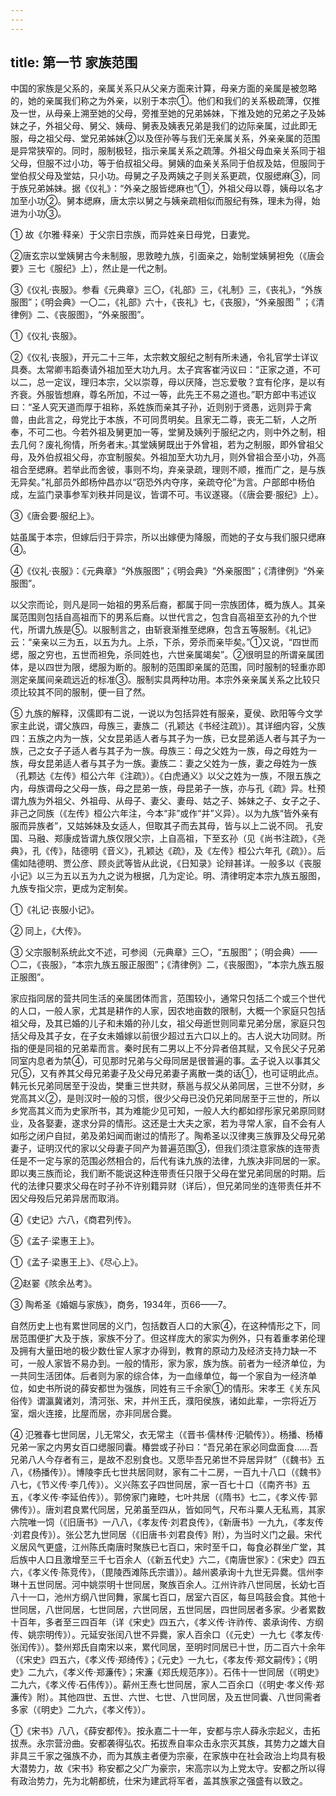 ```yaml
---
---
---
```

title: 第一节 家族范围
---



中国的家族是父系的，亲属关系只从父亲方面来计算，母亲方面的亲属是被忽略的，她的亲属我们称之为外亲，以别于本宗①。他们和我们的关系极疏薄，仅推及一世，从母亲上溯至她的父母，旁推至她的兄弟姊妹，下推及她的兄弟之子及姊妹之子，外祖父母、舅父、姨母、舅表及姨表兄弟是我们的边际亲属，过此即无服，母之祖父母、堂兄弟姊妹②以及侄孙等与我们无亲属关系，外亲亲属的范围是异常狭窄的。同时，服制极轻，指示亲属关系之疏薄。外祖父母血亲关系同于祖父母，但服不过小功，等于伯叔祖父母。舅姨的血亲关系同于伯叔及姑，但服同于堂伯叔父母及堂姑，只小功。母舅之子及两姨之子则关系更疏，仅服缌麻③，同于族兄弟姊妹。据《仪礼》：“外亲之服皆缌麻也”①，外祖父母以尊，姨母以名才加至小功②。舅本缌麻，唐太宗以舅之与姨亲疏相似而服纪有殊，理未为得，始进为小功③。

① 故《尔雅·释亲）于父宗日宗族，而异姓亲日母党，日妻党。

②唐玄宗以堂姨舅古今未制服，思敦睦九族，引面亲之，始制堂姨舅袒免（《唐会要》三七《服纪》上），然止是一代之制。

③《仪礼·丧服》。参看《元典章》三〇，《礼部》三，《礼制》三，《丧礼》，“外族服图”；《明会典》一〇二，《礼部》六十，《丧礼》七，《丧服》，“外亲服图＂；《清律例》二、《丧服图》，“外亲服图”。

①《仪礼·丧服》。

②《仪礼·丧服》，开元二十三年，太宗敕文服纪之制有所未通，令礼官学士详议具奏。太常卿韦蹈奏请外祖加至大功九月。太子宾客崔沔议曰：“正家之道，不可以二，总一定议，理归本宗，父以崇尊，母以厌降，岂忘爱敬？宜有伦序，是以有齐衰。外服皆想麻，尊名所加，不过一等，此先王不易之道也。”职方郎中韦述议曰：“圣人究天道而厚于祖称，系姓族而亲其子孙，近则别于贤愚，远则异于禽兽，由此言之，母党比于本族，不可同贯明矣。且家无二尊，丧无二斩，人之所奉，不可二也。今若外祖及舅更加一等，堂舅及姨列于服纪之内，则中外之制，相去几何？废礼徇情，所务者末。·其堂姨舅既出于外曾祖，若为之制服，即外曾祖父母，及外伯叔祖父母，亦宜制服矣。外祖加至大功九月，则外曾祖合至小功，外高祖合至缌麻。若举此而舍彼，事则不均，弃亲录疏，理则不顺，推而广之，是与族无异矣。”礼部员外郎杨仲昌亦以“窃恐外内夺序，亲疏夺伦”为言。户部郎中杨伯成，左监门录事参军刘秩并同是议，皆谓不可。韦议遂寝。（《唐会要·服纪》上）。

③《唐会要·服纪上》。

姑虽属于本宗，但嫁后归于异宗，所以出嫁便为降服，而她的子女与我们服只缌麻④。

④《仪礼·丧服》：《元典章》“外族服图”；《明会典》“外亲服图”；《清律例》“外亲服图”。


以父宗而论，则凡是同一始祖的男系后裔，都属于同一宗族团体，概为族人。其亲属范围则包括自高祖而下的男系后裔。以世代言之，包含自高祖至玄孙的九个世代，所谓九族是⑤。以服制言之，由斩衰渐推至缌麻，包含五等服制。《礼记》云：“亲亲以三为五，以五为九。上杀，下杀，旁杀而亲毕矣。”①又说，“四世而缌，服之穷也，五世而袒免，杀同姓也，六世亲属竭矣”。②很明显的所谓亲属团体，是以四世为限，缌服为断的。服制的范围即亲属的范围，同时服制的轻重亦即测定亲属间亲疏远近的标准③。服制实具两种功用。本宗外亲亲属关系之比较只须比较其不同的服制，便一目了然。


⑤ 九族的解释，汉儒即有二说，一说以为包括异姓有服亲，夏侯、欧阳等今文学家主此说，谓父族四，母族三，妻族二（孔颖达《书经注疏》）。其详细内容，父族四：五族之内为一族，父女昆弟适人者与其子为一族，已女昆弟适人者与其子为一族，己之女子子适人者与其子为一族。母族三：母之父姓为一族，母之母姓为一族，母女昆弟适人者与其子为一族。妻族二：妻之父姓为一族，妻之母姓为一族（孔颗达《左传》桓公六年《注疏》）。《白虎通义》以父之姓为一族，不限五族之内，母族谓母之父母一族，母之昆弟一族，母昆弟子一族，亦与孔《疏》异。杜预谓九族为外祖父、外祖母、从母子、妻父、妻母、姑之子、姊妹之子、女子之子、非己之同族（《左传》桓公六年注，今本“非”或作“并”义异）。以为九族“皆外亲有服而异族者”，又姑姊妹及女适人，但取其子而去其母，皆与以上二说不同。
孔安国、马融、郑康成皆谓九族仅限父宗，上自高祖，下至玄孙（见《尚书注疏》，《尧典》，孔《传》，陆德明《音义》，孔颖达《疏》，及《左传》桓公六年孔《疏》）。后儒如陆德明、贾公彦、顾炎武等皆从此说，《日知录》论辩甚详。一般多以《丧服小记》以三为五以五为九之说为根据，几为定论。明、清律明定本宗九族五服图，九族专指父宗，更成为定制矣。

①《礼记·丧服小记》。

② 同上，《大传》。

③ 父宗服制系统此文不述，可参阅（元典章》三〇，“五服图”；（明会典）——〇二，《丧服》，“本宗九族五服正服图”；《清律例》二，《丧服图》，“本宗九族五服正服图”。

家应指同居的营共同生活的亲属团体而言，范围较小，通常只包括二个或三个世代的人口，一般人家，尤其是耕作的人家，因农地亩数的限制，大概一个家庭只包括祖父母，及其已婚的儿子和未婚的孙儿女，祖父母逝世则同辈兄弟分居，家庭只包括父母及其子女，在子女未婚嫁以前很少超过五六口以上的。古人说大功同财。所指的便是同祖的兄弟辈而言。秦时民有二男以上不分异者倍其赋，又令民父子兄弟同室内息者为禁④，可见那时兄弟与父母同居是很普遍的事。孟子说入以事其父兄⑤，又有养其父母兄弟妻子及父母兄弟妻子离散一类的话①，也可证明此点。韩元长兄弟同居至于没齿，樊重三世共财，蔡邕与叔父从弟同居，三世不分财，乡党高其义②，是则汉时一般的习惯，很少父母已没仍兄弟同居至于三世的，所以乡党高其义而为史家所书，其为难能少见可知，一般人大约都如缪彤家兄弟原同财业，及各娶妻，遂求分异的情形。这还是士大夫之家，若为寻常人家，自不会有人如彤之闭户自挝，弟及弟妇闻而谢过的情形了。陶希圣以汉律夷三族罪及父母兄弟妻子，证明汉代的家以父母妻子同产为普遍范围③，但我们须注意家族的连带责任是不一定与家的范围必然相合的，后代有诛九族的法律，九族决非同居的一家。即以夷三族而论，我们断不能说这种连带责任只限于父母在堂兄弟同居的时期。后代的法律只要求父母在时子孙不许别籍异财（详后），但兄弟同坐的连带责任并不因父母殁后兄弟异居而取消。

④《史记》六八，《商君列传》。

⑤《孟子·梁惠王上》。

①《孟子·梁惠王上》、《尽心上》。

②赵翣《陔余丛考》。

③ 陶希圣《婚姻与家族》，商务，1934年，页66——7。

自然历史上也有累世同居的义门，包括数百人口的大家④，在这种情形之下，同居范围便扩大及于族，家族不分了。但这样庞大的家实为例外，只有着重孝弟伦理及拥有大量田地的极少数仕宦人家才办得到，教育的原动力及经济支持力缺一不可，一般人家皆不易办到。一般的情形，家为家，族为族。前者为一经济单位，为一共同生活团体。后者则为家的综合体，为一血缘单位，每一个家自为一经济单位，如史书所说的薛安都世为强族，同姓有三千余家①的情形。宋孝王《关东风俗传》谓瀛冀诸刘，清河张、宋，并州王氏，濮阳侯族，诸如此辈，一宗将近万室，烟火连接，比屋而居，亦非同居合爨。

④ 氾雅春七世同居，儿无常父，衣无常主（《晋书·儒林传·汜毓传》）。杨播、杨椿兄弟一家之内男女百口缌服同囊。椿尝或子孙曰：“吾兄弟在家必同盘面食……吾兄弟八人今存者有三，是故不忍别食也。又愿毕吾兄弟世不异居异财”（《魏书》五八，《杨播传》）。博陵李氏七世共居同财，家有二十二房，一百九十八口（《魏书》八七，《节义传·李几传》）。义兴陈玄子四世同居，家一百七十口（《南齐书》五五，《孝义传·李延伯传》）。郭傍家门雍睦，七叶共居（《隋书》七二，《孝义传·郭佛传》）。唐刘君良累代同居，兄弟虽至四从，皆如同气，尺布斗粟人无私焉，其家六院唯一饲（《旧唐书》一八八，《孝友传·刘君良传》，《新唐书》一九九，《孝友传·刘君良传》）。张公艺九世同居（《旧唐书·刘君良传》附），为当时义门之最。宋代义居风气更盛，江州陈氏南唐时聚族已七百口，宋时至千口，每食必群坐广堂，其后族中人口且激增至三千七百余人（《新五代史》六二，《南唐世家》：《宋史》四五六，《孝义传·陈竞传》，（毘陵西滩陈氏宗谱》）。越州裘承询十九世无异爨。信州李琳十五世同居。河中姚崇明十世同居，聚族百余人。江州许祚八世同居，长幼七百八十一口，池州方纲八世同舞，家属七百口，居室六百区，每旦鸣鼓会食。其他十世同居，八世同居，七世同居，六世同居，五世同居，四世同居者多家。少者累数十百年，多者至三四百年（详《宋史》四五六，《孝义传·许祚传、裘承询传、方纲传、姚宗明传》）。元延安张闰八世不异爨，家人百余口（《元史）一九七《孝友传·张闰传》）。婺州郑氏自南宋以来，累代同居，至明时同居已十世，历二百六十余年（《宋史》四五六，《孝义传·郑绮传》；《元史》一九七，《孝友传·郑文嗣传》；《明史》二九六，《孝义传·郑濂传》；宋濂《郑氏规范序》）。石伟十一世同居（《明史》二九六，《孝义传·石伟传》）。薪州王焘七世同居，家人二百余口（《明史·孝义传·郑濂传》附）。其他四世、五世、六世、七世、八世同居，及五世同囊、八世同需者多家（《明史》二九六，《孝义传》）。

①《宋书》八八，《薛安都传》。按永嘉二十一年，安都与宗人薛永宗起义，击拓拔焘。永宗营汾曲。安都袭得弘农。拓拔焘自率众击永宗灭其族，其势力之雄大自非具三千家之强族不办，而为其族主者便为宗豪，在家族中在社会政治上均具有极大潜势力，故《宋书》称安都之父广为豪宗，宋高宗以为上党太守。安都之所以得有政治势力，先为北朝都统，仕宋为建武将军者，盖其族家之强盛有以致之。